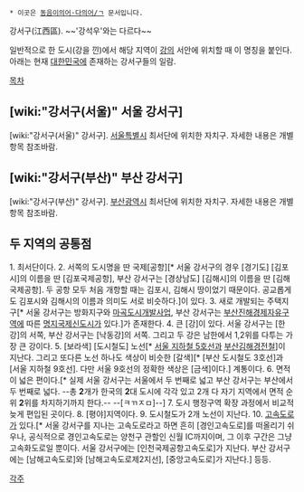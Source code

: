  * 이곳은 [[동음이의어·다의어/ㄱ]] 문서입니다.

강서구(江西區). ~~'강석우'와는 다르다~~

일반적으로 한 도시(강을 낀)에서 해당 지역이 [[강]]의 서안에 위치할 때 이 명칭을 붙인다.
아래는 현재 [[대한민국]]에 존재하는 강서구들의 일람.

[[목차]]
== [wiki:"강서구(서울)" 서울 강서구] ==
[wiki:"강서구(서울)" 강서구]. [[서울특별시]] 최서단에 위치한 자치구. 자세한 내용은 개별 항목 참조바람.
== [wiki:"강서구(부산)" 부산 강서구] ==
[wiki:"강서구(부산)" 강서구]. [[부산광역시]] 최서단에 위치한 자치구. 자세한 내용은 개별 항목 참조바람.
== 두 지역의 공통점 ==
1. 최서단이다.
2. 서쪽의 도시명을 딴 국제[공항][* 서울 강서구의 경우 [경기도] [김포시]의 이름을 딴 [김포국제공항], 부산 강서구는 [경상남도] [김해시]의 이름을 딴 [김해국제공항]. 두 공항 모두 처음 개항할 때는 김포시, 김해시 땅이었기 때문이다. 공교롭게도 김포시와 김해시의 이름과 의미도 서로 비슷하다.]이 있다.
3. 새로 개발되는 주택지구[* 서울 강서구는 방화지구와 [[마곡도시개발사업]], 부산 강서구는 [[부산진해경제자유구역]]에 따른 [[명지국제신도시]]가 있다.]가 존재한다.
4. 큰 [강]이 있다. 서울 강서구는 [한강]의 서쪽, 부산 강서구는 [낙동강]의 서쪽. 그리고 두 강은 남한에서 1,2위를 다투는 가장 큰 강이다.
5. [보라색] [도시철도] 노선[* [[서울 지하철 5호선]]과 [[부산김해경전철]]]이 지난다. 그리고 또다른 노선 하나도 색상이 비슷한 [갈색][* [부산 도시철도 3호선]과 [서울 지하철 9호선]. 다만 서울 9호선의 정확한 색상은 [금색]이다.] 계통이다.
6. 면적이 넓은 편이다.[* 실제 서울 강서구는 서울에서 두 번째로 넓고 부산 강서구는 부산에서 두 번째로 넓다. --총 '''2'''개가 한국의 '''2'''대 도시에 각각 있고 2개 다 자기 지역에서 면적 순위 '''2'''위를 차지하기까지 한다.-- --[ㅋㄲㅈㅁ]--]
7. 도시 행정구역 확장 과정에서 비교적 늦게 편입된 곳이다.
8. [평야]지역이다.
9. 도시철도가 2개 노선이 지난다.
10. [[고속도로]]가 있다.[* 서울 강서구를 지나는 고속도로라고 하면 흔히 [경인고속도로]를 떠올리기 쉬우나, 공식적으로 경인고속도로는 양천구 관할인 신월 IC까지이며, 그 이후 구간은 그냥 고속화도로일 뿐이다. 서울 강서구에는  [인천국제공항고속도로]가 지난다. 부산 강서구에는 [남해고속도로]와 [남해고속도로제2지선], [중앙고속도로]가 지난다.] 등등.

[[각주]]
